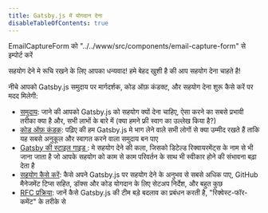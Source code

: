 ```yaml
---
title: Gatsby.js में योगदान देना
disableTableOfContents: true
---
```


EmailCaptureForm को "../../www/src/components/email-capture-form" से इम्पोर्ट करें

सहयोग देने मे रूचि रखने के लिए आपका धन्यवाद! हमे बेहद खुशी है की आप सहयोग देना चाहते है!

नीचे आपको Gatsby.js समुदाय पर मार्गदर्शक, कोड ऑफ़ कंडक्ट, और सहयोग देना शुरू कैसे करें पर मदद मिलेगी:

- [समुदाय](/contributing/community/): जाने की आपको Gatsby.js को सहयोग क्यों देना चाहिए, ऐसा करने का सबसे प्रभावी तरीका क्या है और, सभी लाभों के बारे में (क्या हमने फ्री स्वाग का उल्लेख किया है?)
- [कोड ऑफ़ कंडक्](/contributing/code-of-conduct/): पढ़िए की हम Gatsby.js मे भाग लेने वाले सभी लोगों से क्या उम्मीद रखते हैं ताकि यह सबसे अनुकूल और स्वागत करने वाला समुदाय बन पाए
- [Gatsby की स्टाइल गाइड ](/contributing/gatsby-style-guide/): मे सहयोग देने की कला, जिसको डिटेल्ड रिक्वायरमेंट्स के नाम से भी जाना जाता है जो आपके सहयोग को काम से काम परिवर्तन के साथ भी स्वीकार होने की संभावना बढ़ा देता है
- [सहयोग कैसे करें](/contributing/how-to-contribute/): कैसे अपने Gatsby.js पर सहयोग देने के अनुभव से सबसे अधिक पाए, GitHub मैनेजमेंट टिप्स सहित, डॉक्स और कोड योगदान के लिए सेटअप निर्देश, और बहुत कुछ
- [RFC प्रक्रिया](/contributing/rfc-process): जानें कैसे Gatsby.js की टीम बड़े बदलाव का प्रबंधन करती है, "रिक्वेस्ट-फॉर-कमेंट" के तरीके से

<EmailCaptureForm signupMessage="क्या आप हमारे नवीनतम सुझावों के साथ अपडेटेड रहना चाहते हैं? हमारे समाचार पत्र के सदस्य बनें!" />
